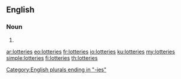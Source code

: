 ==English==

===Noun===
{{head|en|plural}}

# {{plural of|lottery|lang=en}}

[[Category:English plurals ending in "-ies"]]

[[ar:lotteries]]
[[eo:lotteries]]
[[fr:lotteries]]
[[io:lotteries]]
[[ku:lotteries]]
[[my:lotteries]]
[[simple:lotteries]]
[[fi:lotteries]]
[[th:lotteries]]